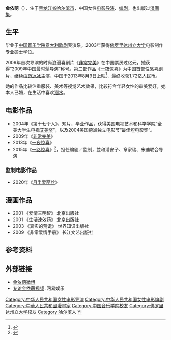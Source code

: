 '''金依萌'''（{{bd|1976年|4月1日|catIdx=J}}），生于[[黑龙江省|黑龙江省]][[哈尔滨市|哈尔滨市]]，中国女性[[电影导演|电影导演]]、[[编剧|编剧]]，也出版过[[漫画|漫画集]]。

== 生平 ==
毕业于[[中国音乐学院|中国音乐学院]][[意大利歌剧|意大利歌剧]]表演系，2003年获得[[佛罗里达州立大学|佛罗里达州立大学]]电影制作专业硕士学位。

2009年首次导演的时尚浪漫喜剧片《[[非常完美|非常完美]]》在中国票房过亿元，她获得“2009年中国最时髦导演”称号。第二部作品《[[一夜惊喜|一夜惊喜]]》为中国首部性感喜剧片，继续由[[范冰冰|范冰冰]]主演，中国于2013年8月9日上映<ref >{{cite web |url=http://news.xhby.net/system/2013/06/15/017645854.shtml |language= |title=《一夜惊喜》亮相 金依萌：冰冰是性感不二人选 |publisher=中国广播网 |date=2013-06-15 |accessdate= |archive-url=https://web.archive.org/web/20160305012012/http://news.xhby.net/system/2013/06/15/017645854.shtml |archive-date=2016-03-05 |dead-url=yes }}</ref>，最终收获1.72亿人民币。

她的作品比较注重服装、美术等视觉艺术效果，比较符合年轻女性的审美爱好，她本人已婚，在生活中喜欢[[潜水|潜水]]。

== 电影作品 ==
*2004年《第十七个人》，短片，毕业作品，获得美国电视艺术和科学学院“全美大学生电视[[艾美奖|艾美奖]]”，以及2004美国荷岚独立电影节“最佳短电影奖”。
*2009年《[[非常完美_(电影)|非常完美]]》
*2013年《[[一夜惊喜|一夜惊喜]]》
*2015年《[[一路惊喜|一路惊喜]]》<ref >{{cite web|url=http://www.1905.com/news/20140821/793303.shtml#p1 | language= | title=金依萌《一路惊喜》定档元旦 夏雨期待冰桶挑战 |publisher=1905电影网 |date=2014-08-21 |accessdate= }}</ref>，担任编剧／监制，並和潘安子、章家瑞、宋迪联合导演

=== 监制电影作品 ===
*2020年《[[月半爱丽丝|月半爱丽丝]]》

== 漫画作品 ==
*2001 《爱情三明智》 北京出版社
*2001 《生活速效药》 北京出版社
*2003 《真实的荒诞》 世界知识出版社
*2009 《非常爱情手册》 长江文艺出版社

== 参考资料 ==
{{reflist}}

== 外部链接 ==
*[http://weibo.com/yimengjin 金依萌微博]
*[http://ent.163.com/13/0809/21/95SA1SU2000300B1.html 专访金依萌视频] {{Wayback|url=http://ent.163.com/13/0809/21/95SA1SU2000300B1.html |date=20190510203642 }}.网易娱乐

{{DEFAULTSORT:JIN}}
[[Category:中华人民共和国女性电影导演|Category:中华人民共和国女性电影导演]]
[[Category:中华人民共和国女性电影编剧|Category:中华人民共和国女性电影编剧]]
[[Category:中華人民共和國漫畫家|Category:中華人民共和國漫畫家]]
[[Category:中国音乐学院校友|Category:中国音乐学院校友]]
[[Category:佛罗里达州立大学校友|Category:佛罗里达州立大学校友]]
[[Category:哈尔滨人|Category:哈尔滨人]]
[[Category:金姓|YI]]